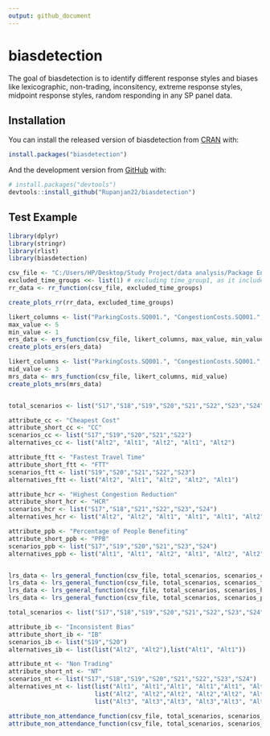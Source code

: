 ```yaml
---
output: github_document
---
```


<!-- README.md is generated from README.Rmd. Please edit that file -->



# biasdetection

<!-- badges: start -->
<!-- badges: end -->

The goal of biasdetection is to identify different response styles and biases like lexicographic, non-trading, inconsitency, extreme response styles, midpoint response styles, random responding in any SP panel data.

## Installation

You can install the released version of biasdetection from [CRAN](https://CRAN.R-project.org) with:

``` r
install.packages("biasdetection")
```

And the development version from [GitHub](https://github.com/) with:

``` r
# install.packages("devtools")
devtools::install_github("Rupanjan22/biasdetection")
```
## Test Example
``` r
library(dplyr)
library(stringr)
library(rlist)
library(biasdetection)

csv_file <- "C:/Users/HP/Desktop/Study Project/data analysis/Package Environment/Survey Responses Modified.csv"
excluded_time_groups <<- list(1) # excluding time_group1, as it included only introduction and description of the survey which people might overlook
rr_data <- rr_function(csv_file, excluded_time_groups)

create_plots_rr(rr_data, excluded_time_groups)

likert_columns <- list("ParkingCosts.SQ001.", "CongestionCosts.SQ001.", "LowIncLikert.SQ001.", "AffordableTrLikert.SQ001.")
max_value <- 5
min_value <- 1
ers_data <- ers_function(csv_file, likert_columns, max_value, min_value)
create_plots_ers(ers_data)

likert_columns <- list("ParkingCosts.SQ001.", "CongestionCosts.SQ001.", "LowIncLikert.SQ001.", "AffordableTrLikert.SQ001.")
mid_value <- 3
mrs_data <- mrs_function(csv_file, likert_columns, mid_value)
create_plots_mrs(mrs_data)


total_scenarios <- list("S17","S18","S19","S20","S21","S22","S23","S24")

attribute_cc <- "Cheapest Cost"
attribute_short_cc <- "CC"
scenarios_cc <- list("S17","S19","S20","S21","S22")
alternatives_cc <- list("Alt2", "Alt1", "Alt2", "Alt1", "Alt2")

attribute_ftt <- "Fastest Travel Time"
attribute_short_ftt <- "FTT"
scenarios_ftt <- list("S19","S20","S21","S22","S23")
alternatives_ftt <- list("Alt2", "Alt1", "Alt2", "Alt2", "Alt1")

attribute_hcr <- "Highest Congestion Reduction"
attribute_short_hcr <- "HCR"
scenarios_hcr <- list("S17","S18","S21","S22","S23","S24")
alternatives_hcr <- list("Alt2", "Alt2", "Alt1", "Alt1", "Alt1", "Alt2")

attribute_ppb <- "Percentage of People Benefiting"
attribute_short_ppb <- "PPB"
scenarios_ppb <- list("S17","S19","S20","S21","S23","S24")
alternatives_ppb <- list("Alt1", "Alt1", "Alt2", "Alt1", "Alt2", "Alt2")


lrs_data <- lrs_general_function(csv_file, total_scenarios, scenarios_cc, alternatives_cc, attribute_cc, attribute_short_cc)
lrs_data <- lrs_general_function(csv_file, total_scenarios, scenarios_ftt, alternatives_ftt, attribute_ftt, attribute_short_ftt)
lrs_data <- lrs_general_function(csv_file, total_scenarios, scenarios_hcr, alternatives_hcr, attribute_hcr, attribute_short_hcr)
lrs_data <- lrs_general_function(csv_file, total_scenarios, scenarios_ppb, alternatives_ppb, attribute_ppb, attribute_short_ppb)

total_scenarios <- list("S17","S18","S19","S20","S21","S22","S23","S24")

attribute_ib <- "Inconsistent Bias"
attribute_short_ib <- "IB"
scenarios_ib <- list("S19","S20")
alternatives_ib <- list(list("Alt2", "Alt2"),list("Alt1", "Alt1"))

attribute_nt <- "Non Trading"
attribute_short_nt <- "NT"
scenarios_nt <- list("S17","S18","S19","S20","S21","S22","S23","S24")
alternatives_nt <- list(list("Alt1", "Alt1","Alt1", "Alt1","Alt1", "Alt1","Alt1", "Alt1"),
                        list("Alt2", "Alt2","Alt2", "Alt2","Alt2", "Alt2","Alt2", "Alt2"),
                        list("Alt3", "Alt3","Alt3", "Alt3","Alt3", "Alt3","Alt3", "Alt3"))

attribute_non_attendance_function(csv_file, total_scenarios, scenarios_ib, alternatives_ib, attribute_ib, attribute_short_ib)
attribute_non_attendance_function(csv_file, total_scenarios, scenarios_nt, alternatives_nt, attribute_nt, attribute_short_nt)




```

